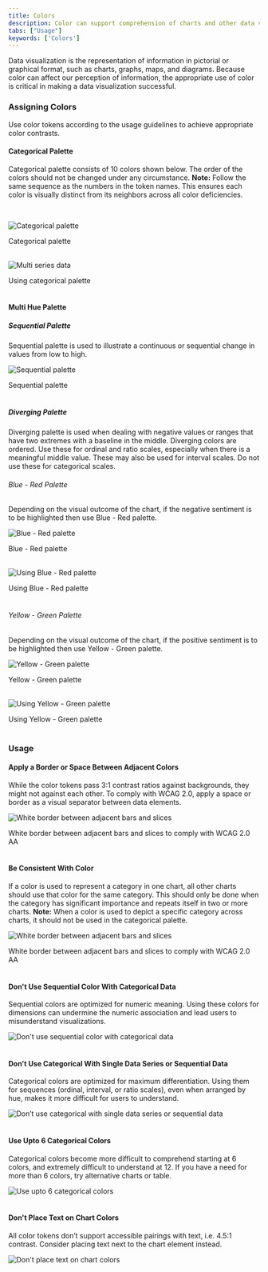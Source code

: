 ```yaml
---
title: Colors
description: Color can support comprehension of charts and other data visualizations
tabs: ["Usage"]
keywords: ['Colors']
---
```


Data visualization is the representation of information in pictorial or graphical format, such as charts, graphs, maps, and diagrams. 
Because color can affect our perception of information, the appropriate use of color is critical in making a data visualization successful.

### Assigning Colors
Use color tokens according to the usage guidelines to achieve appropriate color contrasts.

#### Categorical Palette

Categorical palette consists of 10 colors shown below. The order of the colors should not be changed under any circumstance.
<b>Note:</b> Follow the same sequence as the numbers in the token names. This ensures each color is visually distinct from its neighbors across all color deficiencies. 

<br/>

![Categorical palette](./images/color-1.png)
<Caption> Categorical palette </Caption>
<br/>
<br/>

![Multi series data](./images/color-2.png)
<Caption> Using categorical palette </Caption>

<br/>
<br/>

#### Multi Hue Palette

##### Sequential Palette
Sequential palette is used to illustrate a continuous or sequential change in values from low to high.

![Sequential palette](./images/color-3.png)
<Caption> Sequential palette </Caption>
<br/>
<br/>

##### Diverging Palette
Diverging palette is used when dealing with negative values or ranges that have two extremes with a baseline in the middle. 
Diverging colors are ordered. Use these for ordinal and ratio scales, especially when there is a meaningful middle value. These may also be used for interval scales. Do not use these for categorical scales.

###### Blue - Red Palette
Depending on the visual outcome of the chart, if the negative sentiment is to be highlighted then use Blue - Red palette. 

![Blue - Red palette](./images/color-4.png)
<Caption> Blue - Red palette </Caption>
<br/>
<br/>

![Using Blue - Red palette](./images/color-5.png)
<Caption> Using Blue - Red palette </Caption>
<br/>
<br/>

###### Yellow - Green Palette
Depending on the visual outcome of the chart, if the positive sentiment is to be highlighted then use Yellow - Green palette. 

![Yellow - Green palette](./images/color-6.png)
<Caption> Yellow - Green palette </Caption>
<br/>
<br/>

![Using Yellow - Green palette](./images/color-7.png)
<Caption> Using Yellow - Green palette </Caption>
<br/>
<br/>

### Usage

#### Apply a Border or Space Between Adjacent Colors
While the color tokens pass 3:1 contrast ratios against backgrounds, they might not against each other. To comply with WCAG 2.0, apply a space or border as a visual separator between data elements.

![White border between adjacent bars and slices](./images/color-8.png)
<Caption> White border between adjacent bars and slices to comply with WCAG 2.0 AA </Caption>
<br/>
<br/>

#### Be Consistent With Color
If a color is used to represent a category in one chart, all other charts should use that color for the same category.
This should only be done when the category has significant importance and repeats itself in two or more charts.
<b>Note:</b> When a color is used to depict a specific category across charts, it should not be used in the categorical palette.

![White border between adjacent bars and slices](./images/color-9.png)
<Caption> White border between adjacent bars and slices to comply with WCAG 2.0 AA </Caption>
<br/>
<br/>

#### Don't Use Sequential Color With Categorical Data
Sequential colors are optimized for numeric meaning. Using these colors for dimensions can undermine the numeric association and lead users to misunderstand visualizations.

![Don't use sequential color with categorical data](./images/color-10.png)
<br/>
<br/>

#### Don’t Use Categorical With Single Data Series or Sequential Data
Categorical colors are optimized for maximum differentiation. Using them for sequences (ordinal, interval, or ratio scales), even when arranged by hue, makes it more difficult for users to understand.

![Don’t use categorical with single data series or sequential data](./images/color-11.png)
<br/>
<br/>

#### Use Upto 6 Categorical Colors
Categorical colors become more difficult to comprehend starting at 6 colors, and extremely difficult to understand at 12. If you have a need for more than 6 colors, try alternative charts or table.

![Use upto 6 categorical colors](./images/color-12.png)
<br/>
<br/>

#### Don't Place Text on Chart Colors
All color tokens don’t support accessible pairings with text, i.e. 4.5:1 contrast. Consider placing text next to the chart element instead.

![Don't place text on chart colors](./images/color-13.png)
<br/>
<br/>
